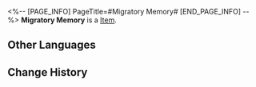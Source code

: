 <%-- [PAGE_INFO]
PageTitle=#Migratory Memory#
[END_PAGE_INFO] --%>
{{Item Infobox
|title       = Migratory Memory
|id          = 223354
|image       = Dreamscape Pass Sticker Migratory Memory.png
|type        = 
|invCategory = 
|rarity      = 4
|effect      = Digital stickers that can be used to decorate the pages of the Dreamtour Handbook. They come in many different styles.
|description = 
|source1     = Unlocked by Default
}}
{{Description|1=It doesn't have to be a fish... It could be a rocket or something entirely different.}}
'''Migratory Memory''' is a [[Item]].

==Other Languages==
{{Other Languages
|en   = Migratory Memory
|zhs  = 洄游的记忆
|zht  = 洄游的記憶
|ja   = 回遊する記憶
|ko   = 회유하는 기억
|es   = Recuerdo peregrino
|fr   = Mémoire migratoire
|ru   = Воспоминания о миграции
|th   = ความทรงจำที่แหวกว่ายอพยพ
|vi   = Ký Ức Dịch Chuyển
|de   = Wandernde Erinnerung
|id   = Ingatan yang Bermigrasi
|pt   = Memória Migratória
}}

==Change History==
{{Change History|2.0}}